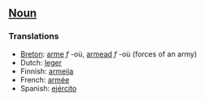 ==[[Noun]]==

===Translations===
*[[Breton]]: [[arme]] ''f'' -où, [[armead]] ''f'' -où (forces of an army)
*Dutch: [[leger]]
*Finnish: [[armeija]]
*French: [[armée]]
*Spanish: [[ejército]]